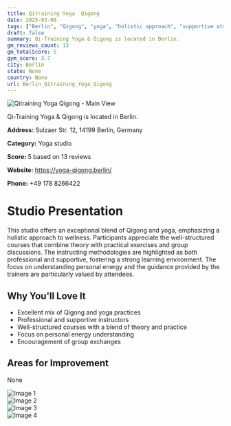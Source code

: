 ```yaml
---
title: Qitraining Yoga  Qigong
date: 2025-03-08
tags: ["Berlin", "Qigong", "yoga", "holistic approach", "supportive atmosphere", "Berlin"]  
draft: false
summary: Qi-Training Yoga & Qigong is located in Berlin.
gm_reviews_count: 13
gm_totalScore: 5
gym_score: 3.7
city: Berlin
state: None
country: None
url: Berlin_Qitraining_Yoga_Qigong
---
```


<div className="aspect-[16/9] relative my-8">
  <img 
    src="https://lh5.googleusercontent.com/p/AF1QipNk8xoOj5buHR8hXIJgNtSub8XnkHjks8IhqG1L=w1920-h1080-k-no"
    alt="Qitraining Yoga  Qigong - Main View"
    className="object-cover absolute inset-0 w-full h-full rounded-lg"
  />
</div>

Qi-Training Yoga & Qigong is located in Berlin.

**Address:** Sulzaer Str. 12, 14199 Berlin, Germany

**Category:** Yoga studio

**Score:** 5 based on 13 reviews

**Website:** https://yoga-qigong.berlin/

**Phone:** +49 178 8266422

# Studio Presentation

This studio offers an exceptional blend of Qigong and yoga, emphasizing a holistic approach to wellness. 
Participants appreciate the well-structured courses that combine theory with practical exercises and group discussions. 
The instructing methodologies are highlighted as both professional and supportive, fostering a strong learning environment. 
The focus on understanding personal energy and the guidance provided by the trainers are particularly valued by attendees.

## Why You'll Love It

- Excellent mix of Qigong and yoga practices
- Professional and supportive instructors
- Well-structured courses with a blend of theory and practice
- Focus on personal energy understanding
- Encouragement of group exchanges

## Areas for Improvement

None

<div className="grid grid-cols-1 xl:grid-cols-2 gap-4 my-8">
<div className="aspect-[4/3] relative"><img src="https://lh3.googleusercontent.com/p/AF1QipP3wtPCvwPcsWRGEYq5098DW8QPu77IPG5CqMRW=w1920-h1080-k-no" alt="Image 1" className="object-cover absolute inset-0 w-full h-full rounded-lg" /></div>
<div className="aspect-[4/3] relative"><img src="https://lh5.googleusercontent.com/p/AF1QipNwaq1aAEqcdeePl0y_WsTm33KxQr_EJ7YHzfrX=w1920-h1080-k-no" alt="Image 2" className="object-cover absolute inset-0 w-full h-full rounded-lg" /></div>
<div className="aspect-[4/3] relative"><img src="https://lh5.googleusercontent.com/p/AF1QipMh67EicllTQVICO1eQxptaaHNQ_3t1iVhnDjXN=w1920-h1080-k-no" alt="Image 3" className="object-cover absolute inset-0 w-full h-full rounded-lg" /></div>
<div className="aspect-[4/3] relative"><img src="https://lh5.googleusercontent.com/p/AF1QipO2Mf8lI5W7QWNYc2NjfyA5hOhI4ZGlN4x812b6=w1920-h1080-k-no" alt="Image 4" className="object-cover absolute inset-0 w-full h-full rounded-lg" /></div>
</div>